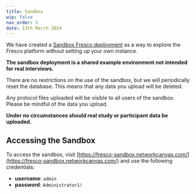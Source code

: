 ```yaml
---
title: Sandbox
wip: false
nav_order: 3
date: 13th March 2024
---
```


We have created a [Sandbox Fresco deployment](https://fresco-sandbox.networkcanvas.com/) as a way to explore the Fresco platform without setting up your own instance.

**The sandbox deployment is a shared example environment not intended for real interviews.**

There are no restrictions on the use of the sandbox, but we will periodically reset the database. This means that any data you upload will be deleted.

<TipBox danger>

Any protocol files uploaded will be visible to all users of the sandbox. Please be mindful of the data you upload. 

**Under no circumstances should real study or participant data be uploaded.**

</TipBox>

## Accessing the Sandbox

To access the sandbox, visit [https://fresco-sandbox.networkcanvas.com/](https://fresco-sandbox.networkcanvas.com/) and use the following credentials:

- **username**: `admin`
- **password**: `Administrator1!`